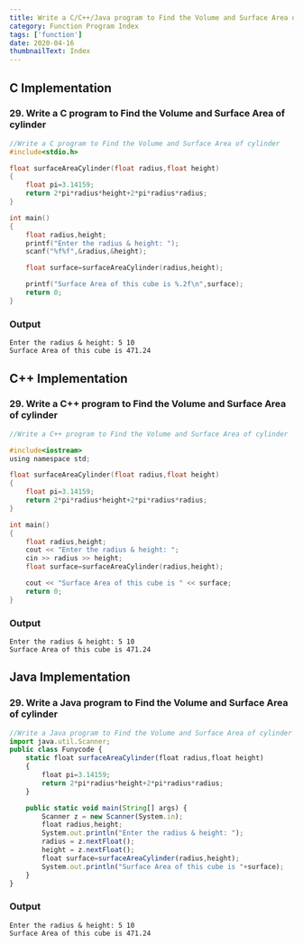 ```yaml
---
title: Write a C/C++/Java program to Find the Volume and Surface Area of cylinder
category: Function Program Index
tags: ['function']
date: 2020-04-16
thumbnailText: Index
---
```


## C Implementation
### 29. Write a C program to Find the Volume and Surface Area of cylinder
```c
//Write a C program to Find the Volume and Surface Area of cylinder
#include<stdio.h>

float surfaceAreaCylinder(float radius,float height)
{
    float pi=3.14159;
    return 2*pi*radius*height+2*pi*radius*radius;
}

int main()
{
    float radius,height;
    printf("Enter the radius & height: ");
    scanf("%f%f",&radius,&height);

    float surface=surfaceAreaCylinder(radius,height);

    printf("Surface Area of this cube is %.2f\n",surface);
    return 0;
}
```
### Output
```
Enter the radius & height: 5 10
Surface Area of this cube is 471.24
```

## C++ Implementation
### 29. Write a C++ program to Find the Volume and Surface Area of cylinder
```c
//Write a C++ program to Find the Volume and Surface Area of cylinder

#include<iostream>
using namespace std;

float surfaceAreaCylinder(float radius,float height)
{
    float pi=3.14159;
    return 2*pi*radius*height+2*pi*radius*radius;
}

int main()
{
    float radius,height;
    cout << "Enter the radius & height: ";
    cin >> radius >> height;
    float surface=surfaceAreaCylinder(radius,height);

    cout << "Surface Area of this cube is " << surface;
    return 0;
}
```
### Output
```
Enter the radius & height: 5 10
Surface Area of this cube is 471.24
```

## Java Implementation
### 29. Write a Java program to Find the Volume and Surface Area of cylinder
```js
//Write a Java program to Find the Volume and Surface Area of cylinder
import java.util.Scanner;
public class Funycode {
    static float surfaceAreaCylinder(float radius,float height)
    {
        float pi=3.14159;
        return 2*pi*radius*height+2*pi*radius*radius;
    }

    public static void main(String[] args) {
        Scanner z = new Scanner(System.in);
        float radius,height;
        System.out.println("Enter the radius & height: ");
        radius = z.nextFloat();
        height = z.nextFloat();
        float surface=surfaceAreaCylinder(radius,height);
        System.out.println("Surface Area of this cube is "+surface);
    }
}
```
### Output
```
Enter the radius & height: 5 10
Surface Area of this cube is 471.24
```
